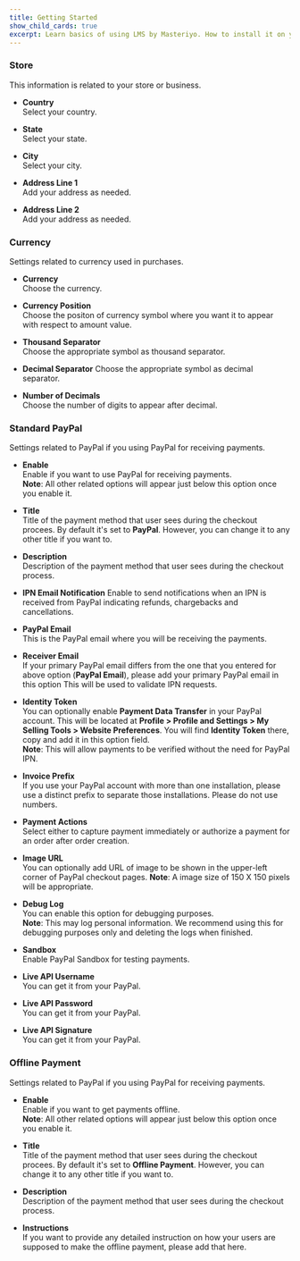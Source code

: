 ```yaml
---
title: Getting Started
show_child_cards: true
excerpt: Learn basics of using LMS by Masteriyo. How to install it on your WordPress setup.
---
```


### Store

This information is related to your store or business.

- **Country**  
  Select your country.

- **State**  
  Select your state.

- **City**  
  Select your city.

- **Address Line 1**  
  Add your address as needed.

- **Address Line 2**  
  Add your address as needed.

### Currency

Settings related to currency used in purchases.

- **Currency**  
  Choose the currency.

- **Currency Position**  
  Choose the positon of currency symbol where you want it to appear with respect to amount value.

- **Thousand Separator**  
  Choose the appropriate symbol as thousand separator.

- **Decimal Separator**
  Choose the appropriate symbol as decimal separator.

- **Number of Decimals**  
  Choose the number of digits to appear after decimal.

### Standard PayPal

Settings related to PayPal if you using PayPal for receiving payments.

- **Enable**  
  Enable if you want to use PayPal for receiving payments.<br />
  **Note**: All other related options will appear just below this option once you enable it.

- **Title**  
  Title of the payment method that user sees during the checkout procees. By default it's set to **PayPal**.
  However, you can change it to any other title if you want to.

- **Description**  
  Description of the payment method that user sees during the checkout process.

- **IPN Email Notification**
  Enable to send notifications when an IPN is received from PayPal indicating refunds, chargebacks and cancellations.

- **PayPal Email**  
  This is the PayPal email where you will be receiving the payments.

- **Receiver Email**  
  If your primary PayPal email differs from the one that you entered for above option (**PayPal Email**), please add your primary PayPal email in this option
  This will be used to validate IPN requests.

- **Identity Token**  
  You can optionally enable **Payment Data Transfer** in your PayPal account. This will be located at **Profile > Profile and Settings >
  My Selling Tools > Website Preferences**. You will find **Identity Token** there, copy and add it in this option field.<br />
  **Note**: This will allow payments to be verified without the need for PayPal IPN.

- **Invoice Prefix**  
  If you use your PayPal account with more than one installation, please use a distinct prefix to separate those installations.
  Please do not use numbers.

- **Payment Actions**  
  Select either to capture payment immediately or authorize a payment for an order after order creation.

- **Image URL**  
  You can optionally add URL of image to be shown in the upper-left corner of PayPal checkout pages.
  **Note**: A image size of 150 X 150 pixels will be appropriate.

- **Debug Log**  
  You can enable this option for debugging purposes.<br />
  **Note**: This may log personal information. We recommend using this for debugging purposes only and deleting the logs when finished.

- **Sandbox**  
  Enable PayPal Sandbox for testing payments.

- **Live API Username**  
  You can get it from your PayPal.

- **Live API Password**  
  You can get it from your PayPal.

- **Live API Signature**  
  You can get it from your PayPal.

### Offline Payment

Settings related to PayPal if you using PayPal for receiving payments.

- **Enable**  
  Enable if you want to get payments offline.<br />
  **Note**: All other related options will appear just below this option once you enable it.

- **Title**  
  Title of the payment method that user sees during the checkout procees. By default it's set to **Offline Payment**.
  However, you can change it to any other title if you want to.

- **Description**  
  Description of the payment method that user sees during the checkout process.

- **Instructions**  
  If you want to provide any detailed instruction on how your users are supposed to make the offline payment, please add that here.
